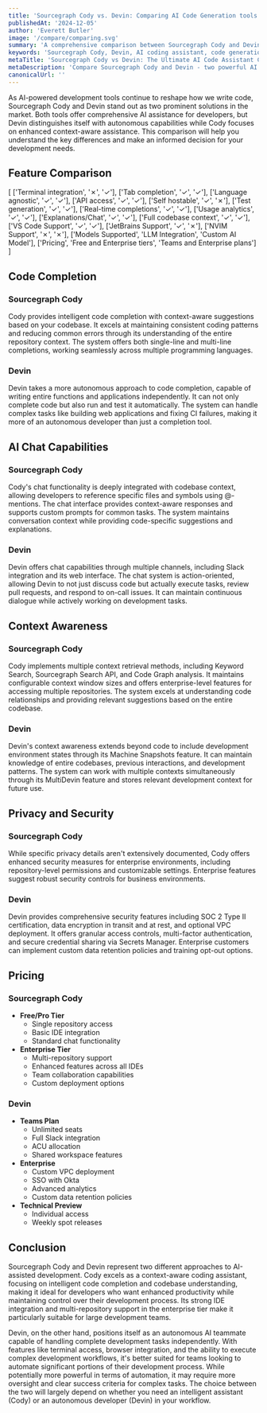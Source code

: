 ```yaml
---
title: 'Sourcegraph Cody vs. Devin: Comparing AI Code Generation tools (2025)'
publishedAt: '2024-12-05'
author: 'Everett Butler'
image: '/compare/comparing.svg'
summary: 'A comprehensive comparison between Sourcegraph Cody and Devin, two leading AI-powered development assistants, analyzing their features, capabilities, and pricing to help developers make an informed choice.'
keywords: 'Sourcegraph Cody, Devin, AI coding assistant, code generation, developer tools, IDE integration, code completion, AI programming'
metaTitle: 'Sourcegraph Cody vs Devin: The Ultimate AI Code Assistant Comparison (2025)'
metaDescription: 'Compare Sourcegraph Cody and Devin - two powerful AI coding assistants. Learn about their features, pricing, and capabilities to choose the right tool for your development needs.'
canonicalUrl: ''
---
```


As AI-powered development tools continue to reshape how we write code, Sourcegraph Cody and Devin stand out as two prominent solutions in the market. Both tools offer comprehensive AI assistance for developers, but Devin distinguishes itself with autonomous capabilities while Cody focuses on enhanced context-aware assistance. This comparison will help you understand the key differences and make an informed decision for your development needs.

## Feature Comparison

[
['Terminal integration', '✗', '✓'],
['Tab completion', '✓', '✓'],
['Language agnostic', '✓', '✓'],
['API access', '✓', '✓'],
['Self hostable', '✓', '✗'],
['Test generation', '✓', '✓'],
['Real-time completions', '✓', '✓'],
['Usage analytics', '✓', '✓'],
['Explanations/Chat', '✓', '✓'],
['Full codebase context', '✓', '✓'],
['VS Code Support', '✓', '✓'],
['JetBrains Support', '✓', '✗'],
['NVIM Support', '✗', '✗'],
['Models Supported', 'LLM Integration', 'Custom AI Model'],
['Pricing', 'Free and Enterprise tiers', 'Teams and Enterprise plans']
]

## Code Completion

### Sourcegraph Cody
Cody provides intelligent code completion with context-aware suggestions based on your codebase. It excels at maintaining consistent coding patterns and reducing common errors through its understanding of the entire repository context. The system offers both single-line and multi-line completions, working seamlessly across multiple programming languages.

### Devin
Devin takes a more autonomous approach to code completion, capable of writing entire functions and applications independently. It can not only complete code but also run and test it automatically. The system can handle complex tasks like building web applications and fixing CI failures, making it more of an autonomous developer than just a completion tool.

## AI Chat Capabilities

### Sourcegraph Cody
Cody's chat functionality is deeply integrated with codebase context, allowing developers to reference specific files and symbols using @-mentions. The chat interface provides context-aware responses and supports custom prompts for common tasks. The system maintains conversation context while providing code-specific suggestions and explanations.

### Devin
Devin offers chat capabilities through multiple channels, including Slack integration and its web interface. The chat system is action-oriented, allowing Devin to not just discuss code but actually execute tasks, review pull requests, and respond to on-call issues. It can maintain continuous dialogue while actively working on development tasks.

## Context Awareness

### Sourcegraph Cody
Cody implements multiple context retrieval methods, including Keyword Search, Sourcegraph Search API, and Code Graph analysis. It maintains configurable context window sizes and offers enterprise-level features for accessing multiple repositories. The system excels at understanding code relationships and providing relevant suggestions based on the entire codebase.

### Devin
Devin's context awareness extends beyond code to include development environment states through its Machine Snapshots feature. It can maintain knowledge of entire codebases, previous interactions, and development patterns. The system can work with multiple contexts simultaneously through its MultiDevin feature and stores relevant development context for future use.

## Privacy and Security

### Sourcegraph Cody
While specific privacy details aren't extensively documented, Cody offers enhanced security measures for enterprise environments, including repository-level permissions and customizable settings. Enterprise features suggest robust security controls for business environments.

### Devin
Devin provides comprehensive security features including SOC 2 Type II certification, data encryption in transit and at rest, and optional VPC deployment. It offers granular access controls, multi-factor authentication, and secure credential sharing via Secrets Manager. Enterprise customers can implement custom data retention policies and training opt-out options.

## Pricing

### Sourcegraph Cody
- **Free/Pro Tier**
  - Single repository access
  - Basic IDE integration
  - Standard chat functionality
- **Enterprise Tier**
  - Multi-repository support
  - Enhanced features across all IDEs
  - Team collaboration capabilities
  - Custom deployment options

### Devin
- **Teams Plan**
  - Unlimited seats
  - Full Slack integration
  - ACU allocation
  - Shared workspace features
- **Enterprise**
  - Custom VPC deployment
  - SSO with Okta
  - Advanced analytics
  - Custom data retention policies
- **Technical Preview**
  - Individual access
  - Weekly spot releases

## Conclusion

Sourcegraph Cody and Devin represent two different approaches to AI-assisted development. Cody excels as a context-aware coding assistant, focusing on intelligent code completion and codebase understanding, making it ideal for developers who want enhanced productivity while maintaining control over their development process. Its strong IDE integration and multi-repository support in the enterprise tier make it particularly suitable for large development teams.

Devin, on the other hand, positions itself as an autonomous AI teammate capable of handling complete development tasks independently. With features like terminal access, browser integration, and the ability to execute complex development workflows, it's better suited for teams looking to automate significant portions of their development process. While potentially more powerful in terms of automation, it may require more oversight and clear success criteria for complex tasks. The choice between the two will largely depend on whether you need an intelligent assistant (Cody) or an autonomous developer (Devin) in your workflow.
